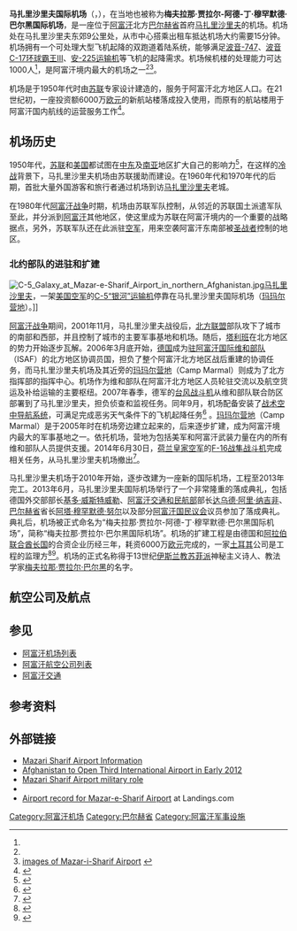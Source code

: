 {{Infobox airport 
| name         = 马扎里沙里夫国际机场
| nativename-a = میدان هوائی مزار شریف
| nativename-r = 
| image        = 
| image-width  =
| caption      = 
| IATA         = MZR
| ICAO         = OAMS
<center>{{Location map|Afghanistan|width=240|float=center
|caption=|mark=Airplane_silhouette.svg|marksize=10
|label=MZR|position=right
|lat_deg=36|lat_min=42|lat_sec=25|lat_dir=N
|lon_deg=67|lon_min=12|lon_sec=34|lon_dir=E
}}<small>机场在阿富汗的位置</small></center>
| type         = 民用/军用
| owner        = {{AFG}}
| operator     = [[阿富汗交通和民航部|阿富汗交通和民航部]]
[[阿富汗国防部|阿富汗国防部]]<br/>[[阿富汗内政部|阿富汗内政部]]<br/>[[驻阿富汗国际维和部队|驻阿富汗国际维和部队]] (ISAF)
| city-served  = 阿富汗北方地区
| location     = [[阿富汗|阿富汗]] [[马扎里沙里夫|马扎里沙里夫]]
| elevation-f  = 1287
| elevation-m  = 392
| coordinates  = {{coord|36|42|25|N|67|12|34|E|region:AF_type:airport|name=Mazar-e-Sharif Airport (Mazar-e-Sharif)|display=inline,title}}
| website      = 
| metric-elev  = 
| metric-rwy   = 
| r1-number    = 06/24
| r1-length-f  = 9836
| r1-length-m  = 2998
| r1-surface   = 沥青
| stat-year    = 
| stat1-header = 
| stat1-data   = 
| stat2-header = 
| stat2-data   = 
| footnotes   = 数据来源：Landings.com, <ref name="Landings">[http://aerobaticsweb.org/cgi-bin/search_apt?OAMS Airport record for Mazar-e-Sharif Airport] {{Wayback|url=http://aerobaticsweb.org/cgi-bin/search_apt?OAMS |date=20150610211800 }} at Landings.com. Retrieved 2013-8-1</ref> AIP Afghanistan<ref>{{cite web|url=http://acaa.gov.af/en/page/civil-aviation-authority/atm/aip---important-information|title=AIP - Important Information - Civil Aviation Authority|publisher=|accessdate=20 June 2016|deadurl=yes|archiveurl=https://web.archive.org/web/20160617030052/http://acaa.gov.af/en/page/civil-aviation-authority/atm/aip---important-information|archivedate=2016年6月17日}}</ref>
}}

'''马扎里沙里夫国际机场'''（{{lang-fa|میدان هوایی مزار شریف}}，{{Airport codes|MZR|OAMS}}），在当地也被称为'''梅夫拉那·贾拉尔-阿德-丁·穆罕默德·巴尔黑国际机场'''，是一座位于[[阿富汗|阿富汗]]北方[[巴尔赫省|巴尔赫省]]首府[[马扎里沙里夫|马扎里沙里夫]]的机场。机场处在马扎里沙里夫东郊9公里处，从市中心搭乘出租车抵达机场大约需要15分钟。机场拥有一个可处理大型飞机起降的双跑道着陆系统，能够满足[[波音747|波音-747]]、[[波音C-17环球霸王III|波音C-17环球霸王III]]、[[安托諾夫An-225運輸機|安-225运输机]]等飞机的起降需求。机场候机楼的处理能力可达1000人<ref name="Balkh airport terminal inaugurated"/>，是阿富汗境内最大的机场之一<ref name=kfw/><ref>[http://www.manufacturersinturkey.net/2011/09/ahmet-aydeniz-construction-food-tourism.html images of Mazar-i-Sharif Airport] {{webarchive|url=https://web.archive.org/web/20120424020527/http://www.manufacturersinturkey.net/2011/09/ahmet-aydeniz-construction-food-tourism.html |date=2012-04-24 }}</ref>。

机场是于1950年代时由[[苏联|苏联]]专家设计建造的，服务于阿富汗北方地区人口。在21世纪初，一座投资额6000万[[欧元|欧元]]的新航站楼落成投入使用，而原有的航站楼用于阿富汗国内航线的运营服务工作<ref>{{cite web|url=http://www.bbc.co.uk/news/world-asia-18197945|title=Mazar-e Sharif, Afghanistan's biggest international airport|publisher=|accessdate=20 June 2016|archive-date=2014-02-01|archive-url=https://web.archive.org/web/20140201152033/http://www.bbc.co.uk/news/world-asia-18197945|dead-url=no}}</ref>。

==机场历史==
1950年代，[[苏联|苏联]]和[[美国|美国]]都试图在[[中东|中东]]及[[南亚|南亚]]地区扩大自己的影响力<ref>{{cite web|url=http://defenceoftherealm.blogspot.com/2009/11/forgotten-country.html|title=Defence of the Realm: The forgotten country|first=|last=Richard|date=27 November 2009|publisher=|accessdate=20 June 2016|archive-date=2020-04-19|archive-url=https://web.archive.org/web/20200419063218/http://defenceoftherealm.blogspot.com/2009/11/forgotten-country.html|dead-url=no}}</ref>，在这样的[[冷战|冷战]]背景下，马扎里沙里夫机场由苏联援助而建设。在1960年代和1970年代的后期，首批大量外国游客和旅行者通过机场到访[[马扎里沙里夫|马扎里沙里夫]]老城。

在1980年代[[苏联－阿富汗战争|阿富汗战争]]时期，机场由苏联军队控制，从邻近的苏联国土派遣军队至此，并分派到[[阿富汗|阿富汗]]其他地区，使这里成为苏联在阿富汗境内的一个重要的战略据点，另外，苏联军队还在此派驻[[苏联空军|空军]]，用来空袭阿富汗东南部被[[圣战者|圣战者]]控制的地区。

===北约部队的进驻和扩建===

[[File:C-5_Galaxy_at_Mazar-e-Sharif_Airport_in_northern_Afghanistan.jpg|left]][[马扎里沙里夫|马扎里沙里夫]]，一架[[美国空军|美国空军]]的[[C-5运输机|C-5“银河”运输机]]停靠在马扎里沙里夫国际机场（[[玛玛尔营地|玛玛尔营地]]）。]]

[[阿富汗战争_(2001年)|阿富汗战争]]期间，2001年11月，马扎里沙里夫战役后，[[北方联盟_(阿富汗)|北方联盟]]部队攻下了城市的南部和西部，并且控制了城市的主要军事基地和机场。随后，[[塔利班|塔利班]]在北方地区的势力开始逐步瓦解。2006年3月底开始，[[德国|德国]]成为[[驻阿富汗国际维和部队|驻阿富汗国际维和部队]]（ISAF）的北方地区协调员国，担负了整个阿富汗北方地区战后重建的协调任务，而马扎里沙里夫机场及其近旁的[[玛玛尔营地|玛玛尔营地]]（Camp Marmal）则成为了北方指挥部的指挥中心。机场作为维和部队在阿富汗北方地区人员轮驻交流以及航空货运及补给运输的主要枢纽。2007年春季，德军的[[台风战斗机|台风战斗机]]从维和部队联合防区部署到了马扎里沙里夫，担负侦查和监视任务。同年9月，机场配备安装了[[战术空中导航系统|战术空中导航系统]]，可满足完成恶劣天气条件下的飞机起降任务<ref>{{cite web|url=http://www.afnorth.nato.int/ISAF/Update/Press_Releases/speeches/2006/speech_20mar06.htm|title=Allied Joint Force Command Brunssum<!-- Bot generated title -->|publisher=|accessdate=20 June 2016|deadurl=yes|archiveurl=https://web.archive.org/web/20060727040902/http://www.afnorth.nato.int/ISAF/Update/Press_Releases/speeches/2006/speech_20mar06.htm|archivedate=2006-07-27}}</ref> 。[[玛玛尔营地|玛玛尔营地]]（Camp Marmal）是于2005年时在机场旁边建立起来的，后来逐步扩建，成为阿富汗境内最大的军事基地之一。依托机场，营地为包括美军和阿富汗武装力量在内的所有维和部队人员提供支援。2014年6月30日，[[荷兰皇家空军|荷兰皇家空军]]的[[F-16战隼战斗机|F-16战隼战斗机]]完成相关任务，从马扎里沙里夫机场撤出<ref name="AFMOCT14">{{cite book|title=AirForces Monthly|year=October 2014|publisher=Key Publishing Ltd|location=Stamford,Lincolnshire, England|pages=33}}</ref>。

马扎里沙里夫机场于2010年开始，逐步改建为一座新的国际机场，工程至2013年完工。2013年6月，马扎里沙里夫国际机场举行了一个非常隆重的落成典礼，包括德国外交部部长[[基多·威斯特威勒|基多·威斯特威勒]]、[[阿富汗交通和民航部|阿富汗交通和民航部]]部长[[达乌德·阿里·纳吉非|达乌德·阿里·纳吉非]]、[[巴尔赫省|巴尔赫省]]省长[[阿塔·穆罕默德·努尔|阿塔·穆罕默德·努尔]]以及部分[[国民议会_(阿富汗)|阿富汗国民议会]]议员参加了落成典礼。典礼后，机场被正式命名为“梅夫拉那·贾拉尔-阿德-丁·穆罕默德·巴尔黑国际机场”，简称“梅夫拉那·贾拉尔·巴尔黑国际机场”。机场的扩建工程是由德国和[[阿拉伯联合酋长国|阿拉伯联合酋长国]]的合资企业历经三年，耗资6000万[[欧元|欧元]]完成的，一家[[土耳其|土耳其]]公司是工程的监理方<ref name="Balkh airport terminal inaugurated">{{cite news |url=http://www.pajhwok.com/en/2013/06/09/balkh-airport-terminal-inaugurated |title=Balkh airport terminal inaugurated |date=9 June 2013 |accessdate=2013-06-09 |publisher=[[Pajhwok_Afghan_News|Pajhwok Afghan News]] |archive-date=2020-04-19 |archive-url=https://web.archive.org/web/20200419063233/https://www.pajhwok.com/en/2013/06/09/balkh-airport-terminal-inaugurated |dead-url=no }}</ref><ref name=kfw>{{cite web|url=http://www.kfw-entwicklungsbank.de/ebank/EN_Home/Sectors/Transport/Project_Examples/Project_-_Rehabilitation_of_Mazar-e_Sharif_Airport.jsp|title=Willkommen bei der KfW Entwicklungsbank|publisher=|accessdate=20 June 2016|archive-date=2021-01-17|archive-url=https://web.archive.org/web/20210117124404/https://www.kfw-entwicklungsbank.de/error/fehler-entwicklungsbank.html|dead-url=yes}}</ref>。机场的正式名称得于13世纪[[伊斯兰教|伊斯兰教]][[苏菲派|苏菲派]]神秘主义诗人、教法学家[[鲁米|梅夫拉那·贾拉尔·巴尔黑]]的名字。

==航空公司及航点==
{{Airport-dest-list
| [[阿富汗杰特国际航空|阿富汗杰特国际航空]] | [[哈米德·卡尔扎伊国际机场|喀布尔]]
| [[阿里亚纳阿富汗航空|阿里亚纳阿富汗航空]] | [[哈米德·卡尔扎伊国际机场|喀布尔]]
| [[伊朗阿塞曼航空|伊朗阿塞曼航空]] | [[伊玛目霍梅尼国际机场|德黑兰-伊玛目霍梅尼]]，[[沙希德·哈希米内贾德国际机场|马什哈德]]
| [[卡姆航空|卡姆航空]] | [[哈米德·卡尔扎伊国际机场|喀布尔]]，[[沙希德·哈希米内贾德国际机场|马什哈德]]，[[伊玛目霍梅尼国际机场|德黑兰-伊玛目霍梅尼]]
| [[萨菲航空|萨菲航空]] | [[哈米德·卡尔扎伊国际机场|喀布尔]]
| [[土耳其航空|土耳其航空]] | [[阿塔图克国际机场|伊斯坦布尔-阿塔图克]]
}}

==参见==
*[[阿富汗机场列表|阿富汗机场列表]]
*[[阿富汗航空公司列表|阿富汗航空公司列表]]
*[[阿富汗交通|阿富汗交通]]

==参考资料==
<references />

==外部链接==
*[https://web.archive.org/web/20110531162727/http://www.motca.gov.af/?id=104 Mazari Sharif Airport Information]
*[http://www.nycaviation.com/2010/12/afghanistan-to-gain-third-international-airport-in-early-2012/ Afghanistan to Open Third International Airport in Early 2012] {{Wayback|url=http://www.nycaviation.com/2010/12/afghanistan-to-gain-third-international-airport-in-early-2012/ |date=20161108232300 }}
*[http://www.globalsecurity.org/military/world/afghanistan/mazar-e-sharif_afld.htm Mazari Sharif Airport military role] {{Wayback|url=http://www.globalsecurity.org/military/world/afghanistan/mazar-e-sharif_afld.htm |date=20170317070409 }}
* {{NWS-current|OAMS}}
* [http://aerobaticsweb.org/cgi-bin/search_apt?OAMS Airport record for Mazar-e-Sharif Airport] {{Wayback|url=http://aerobaticsweb.org/cgi-bin/search_apt?OAMS |date=20150610211800 }} at Landings.com

{{阿富汗机场}}{{阿富汗-美国关系}}
[[Category:阿富汗机场|Category:阿富汗机场]]
[[Category:巴尔赫省|Category:巴尔赫省]]
[[Category:阿富汗军事设施|Category:阿富汗军事设施]]